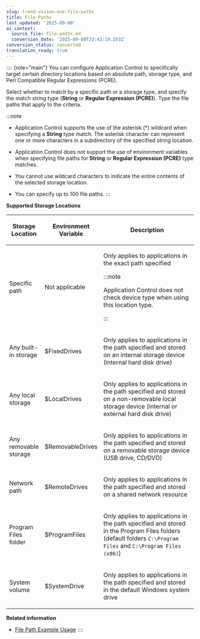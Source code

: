 ```yaml
---
slug: trend-vision-one-file-paths
title: File Paths
last_updated: '2025-09-08'
ai_context:
  source_file: file-paths.md
  conversion_date: '2025-09-08T23:42:19.253Z'
conversion_status: converted
translation_ready: true
---
```


:::: {role="main"}
You can configure Application Control to specifically target certain directory locations based on absolute path, storage type, and Perl Compatible Regular Expressions (PCRE).

Select whether to match by a specific path or a storage type, and specify the match string type (**String** or **Regular Expression (PCRE)**). Type the file paths that apply to the criteria.

:::note

- Application Control supports the use of the asterisk (\*) wildcard when specifying a **String** type match. The asterisk character can represent one or more characters in a subdirectory of the specified string location.

- Application Control does not support the use of environment variables when specifying file paths for **String** or **Regular Expression (PCRE)** type matches.

- You cannot use wildcard characters to indicate the entire contents of the selected storage location.

- You can specify up to 100 file paths.
:::

**Supported Storage Locations**

<table>
<colgroup>
<col style="width: 17%" />
<col style="width: 17%" />
<col style="width: 67%" />
</colgroup>
<thead>
<tr>
<th><p>Storage Location</p></th>
<th><p>Environment Variable</p></th>
<th><p>Description</p></th>
</tr>
</thead>
<tbody>
<tr>
<td><p>Specific path</p></td>
<td><p>Not applicable</p></td>
<td><p>Only applies to applications in the exact path specified</p>


:::note

<p>Application Control does not check device type when using this location type.</p>


:::

</td>
</tr>
<tr>
<td><p>Any built-in storage</p></td>
<td><p>$FixedDrives</p></td>
<td><p>Only applies to applications in the path specified and stored on an internal storage device (internal hard disk drive)</p></td>
</tr>
<tr>
<td><p>Any local storage</p></td>
<td><p>$LocalDrives</p></td>
<td><p>Only applies to applications in the path specified and stored on a non-removable local storage device (internal or external hard disk drive)</p></td>
</tr>
<tr>
<td><p>Any removable storage</p></td>
<td><p>$RemovableDrives</p></td>
<td><p>Only applies to applications in the path specified and stored on a removable storage device (USB drive, CD/DVD)</p></td>
</tr>
<tr>
<td><p>Network path</p></td>
<td><p>$RemoteDrives</p></td>
<td><p>Only applies to applications in the path specified and stored on a shared network resource</p></td>
</tr>
<tr>
<td><p>Program Files folder</p></td>
<td><p>$ProgramFiles</p></td>
<td><p>Only applies to applications in the path specified and stored in the Program Files folders (default folders <code>C:\Program Files</code> and <code>C:\Program Files (x86)</code>)</p></td>
</tr>
<tr>
<td><p>System volume</p></td>
<td><p>$SystemDrive</p></td>
<td><p>Only applies to applications in the path specified and stored in the default Windows system drive</p></td>
</tr>
</tbody>
</table>

**Related information**

- [File Path Example Usage](filepath-example-usage.mdx)
::::
